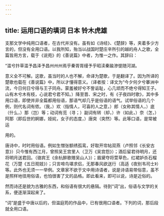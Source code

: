 ```yaml
---
---
---
```

title: 运用口语的填词 日本 铃木虎雄
---



支那文学中纯用口语者，在古代并没有。虽有如《诗经》、《楚辞》等，夹着多少方言的，但没有全用口语。以我所知，殆当以战国时楚庄辛所引的越的舟人之歌，全篇皆用方言，载于《说苑》的《善说篇》中者，为惟一之作。其辞曰：

“滥兮抃草滥予昌泽予昌州州州焉乎秦胥胥缦予乎昭渎秦踰渗惿随河湖。

意义全不可解。这歌，虽当时的人也不解，命译为楚歌，于是翻译了。因为所译的楚歌也载在《善说篇》中，所以才懂得意义。（译者按：译文为“今夕何夕兮搴洲中流，今日何日兮得与王子同舟。蒙羞被好兮不訾诟耻，心几顽而不绝兮得知王子。山有木兮木有枝，心说君兮君不知。）降至晋、宋之时，有《子夜四时歌》，其中多用口语，即使并非全篇都用俗语，那语气却几乎是俗语的语气。试举俗语的几个例，则代名词有侬。（我，）欢（指情人，可喜的人之意，）郎（女称其情人，）底（什么，）那（岂）等；动词有觅（寻；）副词有转（却，）许（如此，）奈（怎，）阿那（即后世的婀娜，娅姹，女子的态度，）唐突（突然）等。此等口语，是常被运

用的。

唐诗中，时时用俗语。例如生憎张额绣孤鸾，好取开帘帖双燕（卢照邻《长安古意》）只今惟有西江月，曾照吴王宫里人（卫万《吴宫怨》）；酒后留君待明月，还将明月送君回。（骆宾王《余杭醉歌赠吴山人》）；眉黛夺将萱草色，红裙妒杀石榴花（万楚《五日观妓》）；只言啼鸟堪求侣，无那春风欲送行（高适《夜别韦司士》）等。此外也无须一一举例。文章家不欲于文中用诗语者，说是诗语易带俗意，虽不是照样地径用俗语，也怕很害了文的品格。即此看来，即可以说，诗是近俗的。

然而诗还是貌为古雅的东西，和俗语有很大的悬隔。待到“词”出，俗语与文学的关系，便逐渐深起来了。

“词”是盛于中唐以后的，但温庭筠的作品中，已有很用口语者。下列的词，那后段就全用口语。